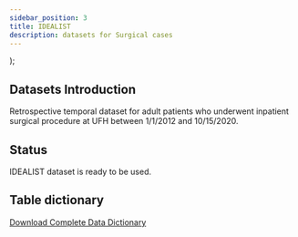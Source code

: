 ```yaml
---
sidebar_position: 3
title: IDEALIST
description: datasets for Surgical cases
---
```



   <div>
      <Excel datas={datas} />
    </div>
);


## Datasets Introduction
Retrospective temporal dataset for adult patients who underwent inpatient surgical procedure at UFH between 1/1/2012 and 10/15/2020.
## Status
IDEALIST dataset is ready to be used. 

<!--
### Database
### Shared Drive
### Workspace Path
-->
## Table dictionary

[Download Complete Data Dictionary](./IDEALIST.xlsx)

<ExcelShow/>
